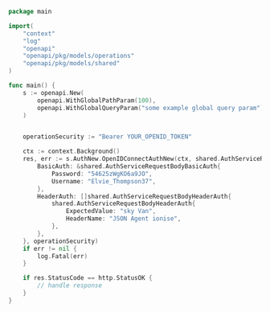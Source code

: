 ```go showLineNumbers copy filename="Open Id Connect Auth New usage example"
package main

import(
	"context"
	"log"
	"openapi"
	"openapi/pkg/models/operations"
	"openapi/pkg/models/shared"
)

func main() {
    s := openapi.New(
        openapi.WithGlobalPathParam(100),
        openapi.WithGlobalQueryParam("some example global query param"),
    )


    operationSecurity := "Bearer YOUR_OPENID_TOKEN"

    ctx := context.Background()
    res, err := s.AuthNew.OpenIDConnectAuthNew(ctx, shared.AuthServiceRequestBody{
        BasicAuth: &shared.AuthServiceRequestBodyBasicAuth{
            Password: "54625zWgKO6a9JO",
            Username: "Elvie_Thompson37",
        },
        HeaderAuth: []shared.AuthServiceRequestBodyHeaderAuth{
            shared.AuthServiceRequestBodyHeaderAuth{
                ExpectedValue: "sky Van",
                HeaderName: "JSON Agent ionise",
            },
        },
    }, operationSecurity)
    if err != nil {
        log.Fatal(err)
    }

    if res.StatusCode == http.StatusOK {
        // handle response
    }
}
```
